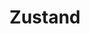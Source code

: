 ---
isPublished: false
title: Zustand
description: Learn about zustand
tags: state management, nextjs14
---